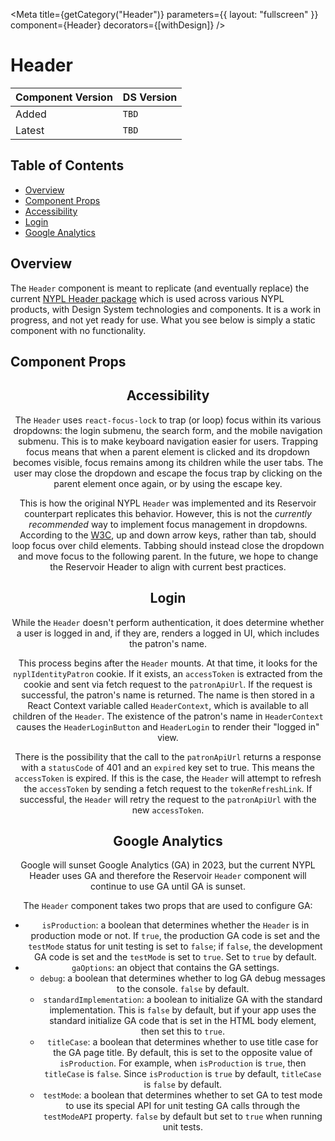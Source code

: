

<Meta
  title={getCategory("Header")}
  parameters={{ layout: "fullscreen" }}
  component={Header}
  decorators={[withDesign]}
/>

# Header

| Component Version | DS Version |
| ----------------- | ---------- |
| Added             | `TBD`      |
| Latest            | `TBD`      |

## Table of Contents

- [Overview](#overview)
- [Component Props](#component-props)
- [Accessibility](#accessibility)
- [Login](#login)
- [Google Analytics](#google-analytics)

## Overview

<Description of={Header} />

The `Header` component is meant to replicate (and eventually replace) the current
[NYPL Header package](https://github.com/NYPL/dgx-header-component/) which is used
across various NYPL products, with Design System technologies and components. It
is a work in progress, and not yet ready for use. What you see below is simply a
static component with no functionality.

## Component Props

<Canvas withToolbar>
  <Story name="Header">
    <Header />
  </Story>
</Canvas>

<ArgsTable story="Header" />

## Accessibility

The `Header` uses `react-focus-lock` to trap (or loop) focus within its various dropdowns:
the login submenu, the search form, and the mobile navigation submenu. This is to
make keyboard navigation easier for users. Trapping focus means that when a parent
element is clicked and its dropdown becomes visible, focus remains among its children
while the user tabs. The user may close the dropdown and escape the focus trap by clicking
on the parent element once again, or by using the escape key.

This is how the original NYPL `Header` was implemented and its Reservoir counterpart
replicates this behavior. However, this is not the _currently recommended_ way to
implement focus management in dropdowns. According to the [W3C](https://www.w3.org/wiki/MenuButton), up and down arrow
keys, rather than tab, should loop focus over child elements. Tabbing should instead
close the dropdown and move focus to the following parent. In the future, we hope to
change the Reservoir Header to align with current best practices.

## Login

While the `Header` doesn't perform authentication, it does determine whether a user is
logged in and, if they are, renders a logged in UI, which includes the patron's name.

This process begins after the `Header` mounts. At that time, it looks for the
`nyplIdentityPatron` cookie. If it exists, an `accessToken` is extracted from the cookie
and sent via fetch request to the `patronApiUrl`. If the request is successful, the
patron's name is returned. The name is then stored in a React Context variable called
`HeaderContext`, which is available to all children of the `Header`. The existence of the
patron's name in `HeaderContext` causes the `HeaderLoginButton` and `HeaderLogin` to
render their "logged in" view.

There is the possibility that the call to the `patronApiUrl` returns a response with a
`statusCode` of 401 and an `expired` key set to true. This means the `accessToken` is
expired. If this is the case, the `Header` will attempt to refresh the `accessToken` by
sending a fetch request to the `tokenRefreshLink`. If successful, the `Header` will retry
the request to the `patronApiUrl` with the new `accessToken`.

## Google Analytics

Google will sunset Google Analytics (GA) in 2023, but the current NYPL Header
uses GA and therefore the Reservoir `Header` component will continue to use GA
until GA is sunset.

The `Header` component takes two props that are used to configure GA:

- `isProduction`: a boolean that determines whether the `Header` is in
  production mode or not. If `true`, the production GA code is set and the
  `testMode` status for unit testing is set to `false`; if `false`, the
  development GA code is set and the `testMode` is set to `true`. Set to `true`
  by default.
- `gaOptions`: an object that contains the GA settings.
  - `debug`: a boolean that determines whether to log GA debug messages to the
    console. `false` by default.
  - `standardImplementation`: a boolean to initialize GA with the standard
    implementation. This is `false` by default, but if your app uses the
    standard initialize GA code that is set in the HTML body element, then
    set this to `true`.
  - `titleCase`: a boolean that determines whether to use title case for the
    GA page title. By default, this is set to the opposite value of
    `isProduction`. For example, when `isProduction` is `true`, then `titleCase`
    is `false`. Since `isProduction` is `true` by default, `titleCase` is
    `false` by default.
  - `testMode`: a boolean that determines whether to set GA to test mode to use
    its special API for unit testing GA calls through the `testModeAPI`
    property. `false` by default but set to `true` when running unit tests.
